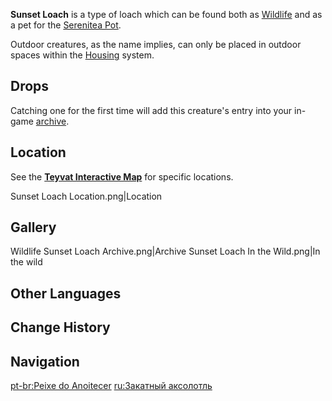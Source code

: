 {{Furnishing Infobox
|id             = 369135
|image          = Wildlife Sunset Loach Icon.png
|category       = Animal
|subcategory    = Outdoor Creature
|rarity         = 3
|adeptal_energy = 100
|load           = 350
|reduced_load   = 350
|description    = The legendary freshwater amphibian that can spit out pearls. They are found mostly where the water is clear and the reeds grow long.<br />It is said that their lovely hue is like the sunset upon the waters, or that the tranquility of sunset stays with them.<br />They will combine elements that can neither be absorbed nor digested, gravel and ores within their bodies to create sparkling, shining pearls, and will spit them out when threatened to confuse and distract predators.<br />In the safety of the Realm Within, the loaches don't have to produce their signature shining pearls at their usual speed.
|lbType         = Wildlife
|lbFamily       = Other Wildlife
|lbGroup        = Loaches
|source1        = Omni-Ubiquity Net
}}

{{Description|The legendary freshwater amphibian that can spit out pearls.<br />They are found mostly where the water is clear and the reeds grow long.<br />It is said that their lovely hue is like the sunset upon the waters, or that the tranquility of sunset stays with them.<br />They will combine elements that can neither be absorbed nor digested, gravel and ores within their bodies to create sparkling, shining pearls, and will spit them out when threatened to confuse and distract predators.}}
'''Sunset Loach''' is a type of loach which can be found both as [[Wildlife]] and as a pet for the [[Serenitea Pot]].

Outdoor creatures, as the name implies, can only be placed in outdoor spaces within the [[Housing]] system.

==Drops==
{{Card|Loach Pearl|1}}

Catching one for the first time will add this creature's entry into your in-game [[archive]].

==Location==
See the '''[https://webstatic-sea.mihoyo.com/app/ys-map-sea/index.html#/map/2?shown_types=300 Teyvat Interactive Map]''' for specific locations.

<gallery hideaddbutton="true" captionalign="center">
Sunset Loach Location.png|Location
</gallery>

==Gallery==
<gallery hideaddbutton="true" captionalign="center">
Wildlife Sunset Loach Archive.png|Archive
Sunset Loach In the Wild.png|In the wild
</gallery>

==Other Languages==
{{Other Languages
|en      = Sunset Loach
|zhs     = 落日鳅鳅
|zhs_rm  = Luòrì Qiūqiū
|zht     = 落日鰍鰍
|zht_rm  = Luòrì Qiūqiū
|zh_tl   = Sunset Loach
|ja      = 落日サンショウウオ
|ja_rm   = Rakujitsu Sanshou'uo
|ja_tl   = Sunset Salamander
|ko      = 석양 추추어
|ko_rm   = Seokyang Chuchu'eo
|ko_tl   = Sunset Chuchu Fish
|es      = Locha del anochecer
|es_tl   = 
|fr      = Loche crépusculaire
|fr_tl   = Dusk Loach
|ru      = Закатный аксолотль
|ru_tl   = Sunset Axolotl
|th      = Sunset Loach
|vi      = Cá Chạch Hoàng Hôn
|vi_tl   = 
|de      = Dämmerlurch
|de_tl   = Twilight Amphibian
|id      = Sunset Loach
|pt      = Peixe do Anoitecer
|pt_tl   = 
}}

==Change History==
{{Change History|2.1}}

==Navigation==
{{Wildlife Navbox|state=collapsed}}
{{Furnishing Navbox/Living|Animal}}

[[pt-br:Peixe do Anoitecer]]
[[ru:Закатный аксолотль]]